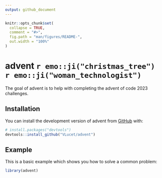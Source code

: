 ```yaml
---
output: github_document
---
```


<!-- README.md is generated from README.Rmd. Please edit that file -->

```r
knitr::opts_chunk$set(
  collapse = TRUE,
  comment = "#>",
  fig.path = "man/figures/README-",
  out.width = "100%"
)
```

# advent `r emo::ji("christmas_tree")` `r emo::ji("woman_technologist")`

<!-- badges: start -->
<!-- badges: end -->

The goal of advent is to help with completing the advent of code 2023 challenges.

## Installation

You can install the development version of advent from [GitHub](https://github.com/) with:

``` r
# install.packages("devtools")
devtools::install_github("VLucet/advent")
```

## Example

This is a basic example which shows you how to solve a common problem:

```r
library(advent)
```
